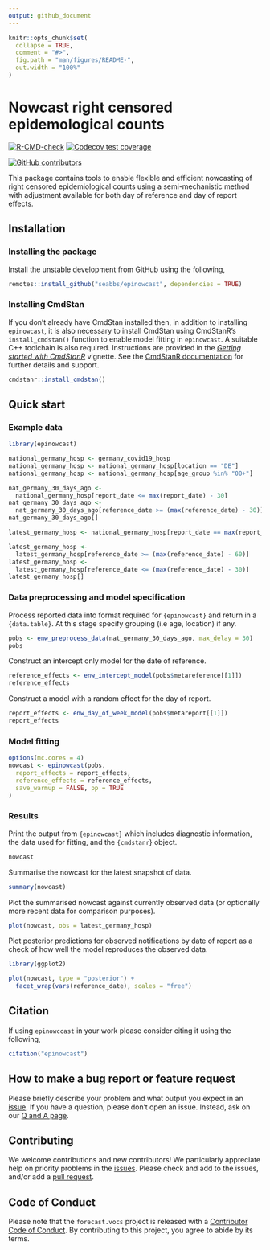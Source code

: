 ```yaml
---
output: github_document
---
```


<!-- README.md is generated from README.Rmd. Please edit that file -->

```r
knitr::opts_chunk$set(
  collapse = TRUE,
  comment = "#>",
  fig.path = "man/figures/README-",
  out.width = "100%"
)
```

# Nowcast right censored epidemological counts

[![R-CMD-check](https://github.com/seabbs/epinowcast/workflows/R-CMD-check/badge.svg)](https://github.com/seabbs/epinowcast/actions/workflows/R-CMD-check.yaml) [![Codecov test coverage](https://codecov.io/gh/seabbs/epinowcast/branch/main/graph/badge.svg)](https://app.codecov.io/gh/seabbs/epinowcast)

[![GitHub contributors](https://img.shields.io/github/contributors/seabbs/epinowcast)](https://github.com/seabbs/epinowcast/graphs/contributors) 

This package contains tools to enable flexible and efficient nowcasting of  right censored epidemiological counts using a semi-mechanistic method with adjustment available for both day of reference and day of report effects. 

## Installation


### Installing the package

Install the unstable development from GitHub using the following, 

```r
remotes::install_github("seabbs/epinowcast", dependencies = TRUE)
```

### Installing CmdStan

If you don't already have CmdStan installed then, in addition to installing `epinowcast`, it is also necessary to install CmdStan using CmdStanR's 
`install_cmdstan()` function to enable model fitting in `epinowcast`. A suitable C++ toolchain is also required. Instructions are provided in the [_Getting started with
CmdStanR_](https://mc-stan.org/cmdstanr/articles/cmdstanr.html) vignette. See the [CmdStanR documentation](https://mc-stan.org/cmdstanr/) for further details and support. 

```r
cmdstanr::install_cmdstan()
```

## Quick start

### Example data

```r
library(epinowcast)

national_germany_hosp <- germany_covid19_hosp
national_germany_hosp <- national_germany_hosp[location == "DE"]
national_germany_hosp <- national_germany_hosp[age_group %in% "00+"]

nat_germany_30_days_ago <-
  national_germany_hosp[report_date <= max(report_date) - 30]
nat_germany_30_days_ago <-
  nat_germany_30_days_ago[reference_date >= (max(reference_date) - 30)]
nat_germany_30_days_ago[]
```

```r
latest_germany_hosp <- national_germany_hosp[report_date == max(report_date)]

latest_germany_hosp <-
  latest_germany_hosp[reference_date >= (max(reference_date) - 60)]
latest_germany_hosp <-
  latest_germany_hosp[reference_date <= (max(reference_date) - 30)]
latest_germany_hosp[]
```

### Data preprocessing and model specification

Process reported data into format required for `{epinowcast}` and return in a `{data.table}`. At this stage specify grouping (i.e age, location) if any.

```r
pobs <- enw_preprocess_data(nat_germany_30_days_ago, max_delay = 30)
pobs
```

Construct an intercept only model for the date of reference.

```r
reference_effects <- enw_intercept_model(pobs$metareference[[1]])
reference_effects
```

Construct a model with a random effect for the day of report.
```r
report_effects <- enw_day_of_week_model(pobs$metareport[[1]])
report_effects
```

### Model fitting

```r
options(mc.cores = 4)
nowcast <- epinowcast(pobs,
  report_effects = report_effects,
  reference_effects = reference_effects,
  save_warmup = FALSE, pp = TRUE
)
```

### Results

Print the output from `{epinowcast}` which includes diagnostic information, the data used for fitting, and the `{cmdstanr`} object.

```r
nowcast
```

Summarise the nowcast for the latest snapshot of data.

```r
summary(nowcast)
```

Plot the summarised nowcast against currently observed data (or optionally more recent data for comparison purposes).

```r
plot(nowcast, obs = latest_germany_hosp)
```

Plot posterior predictions for observed notifications by date of
report as a check of how well the model reproduces the observed data.

```r
library(ggplot2)

plot(nowcast, type = "posterior") +
  facet_wrap(vars(reference_date), scales = "free")
```

## Citation

If using `epinowccast` in your work please consider citing it using the following,

```r
citation("epinowcast")
```

## How to make a bug report or feature request

Please briefly describe your problem and what output you expect in an [issue](https://github.com/seabbs/epinowcast/issues). If you have a question, please don't open an issue. Instead, ask on our [Q and A page](https://github.com/seabbs/epinowcast/discussions/categories/q-a).

## Contributing

We welcome contributions and new contributors! We particularly appreciate help on priority problems in the [issues](https://github.com/seabbs/epinowcast/issues). Please check and add to the issues, and/or add a [pull request](https://github.com/seabbs/epinowcast/pulls).

## Code of Conduct
  
Please note that the `forecast.vocs` project is released with a [Contributor Code of Conduct](samabbott.co.uk/epinowcast/CODE_OF_CONDUCT.html). By contributing to this project, you agree to abide by its terms.
